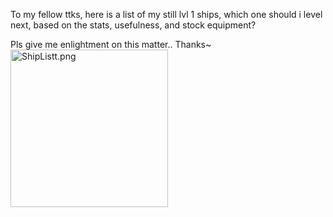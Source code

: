 To my fellow ttks, here is a list of my still lvl 1 ships, which one should i level next, based on the stats, usefulness, and stock equipment?

Pls give me enlightment on this matter.. Thanks~[[File:ShipListt.png|thumb|252px]]<ac_metadata title="Levelling priority"> </ac_metadata>